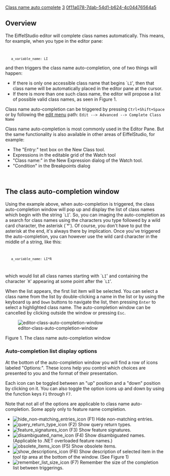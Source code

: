 [[Property:title|Class name auto complete]]
[[Property:weight|3]]
[[Property:uuid|0f11a078-7dab-54d1-b624-4c04476564a5]]
==Overview==
The EiffelStudio editor will complete class names automatically. This means, for example, when you type in the editor pane:
<code>
    a_variable_name: LI</code>
and then triggers the class name auto-completion, one of two things will happen:
* If there is only one accessible class name that begins `<code>LI</code>', then that class name will be automatically placed in the editor pane at the cursor.
* If there is more than one such class name, the editor will propose a list of possible valid class names, as seen in Figure 1. 

Class name auto-completion can be triggered by pressing <code>Ctrl+Shift+Space</code> or by following the [[Edit menu commands|edit menu]] path:
<code lang="text">
Edit --> Advanced --> Complete Class Name
</code>

Class name auto-completion is most commonly used in the Editor Pane. But the same functionality is also available in other areas of EiffelStudio, for example:
* The "Entry:" text box on the New Class tool. 
* Expressions in the editable grid of the Watch tool
* "Class name:" in the New Expression dialog of the Watch tool.
* "Condition" in the Breakpoints dialog
<br/>

==The class auto-completion window==
Using the example above, when auto-completion is triggered, the class auto-completion window will pop up and display the list of class names which begin with the string `<code>LI</code>'. So, you can imaging the auto-completion as a search for class names using the characters you type followed by a wild card character, the asterisk (`*'). Of course, you don't have to put the asterisk at the end, it's always there by implication. Once you've triggered the auto-completion, you can however use the wild card character in the middle of a string, like this:
<code>
    a_variable_name: LI*R
</code> 
which would list all class names starting with `<code>LI</code>' and containing the character `<code>R</code>' appearing at some point after the `<code>LI</code>'.

When the list appears, the first list item will be selected. You can select a class name from the list by double-clicking a name in the list or by using the keyboard <code>Up</code> and <code>Down</code> buttons to navigate the list, then pressing <code>Enter</code> to select a highlighted class name. The auto-completion window can be cancelled by clicking outside the window or pressing <code>Esc</code>.


[[Image:editor-class-auto-completion-window]]  

Figure 1. The class name auto-completion window

===Auto-completion list display options===

At the bottom of the auto-completion window you will find a row of icons labeled "Options:". These icons help you control which choices are presented to you and the format of their presentation. 

Each icon can be toggled between an "up" position and a "down" position by clicking on it. You can also toggle the option icons up and down by using the function keys <code>F1</code> through <code>F7</code>.

Note that not all of the options are applicable to class name auto-completion. Some apply only to feature name completion.

* [[Image:hide non-matching entries icon]]  (F1) Hide non-matching entries. 
* [[Image:query return type icon]] (F2) Show query return types.
* [[Image:feature signatures icon]] (F3) Show feature signatures.
* [[Image:disambiguated name icon]] (F4) Show disambiguated names. (Applicable to .NET overloaded feature names.)
* [[Image:obsolete items icon]] (F5) Show obsolete items.
* [[Image:show descriptions icon]] (F6) Show description of selected item in the ''tool tip'' area at the bottom of the window. (See Figure 1)
* [[Image:remember list size icon]] (F7) Remember the size of the completion list between triggerings.





